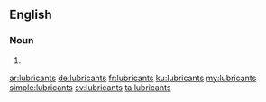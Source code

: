 ==English==

===Noun===
{{head|en|plural}}

# {{plural of|lubricant|lang=en|nocat=1}}

[[ar:lubricants]]
[[de:lubricants]]
[[fr:lubricants]]
[[ku:lubricants]]
[[my:lubricants]]
[[simple:lubricants]]
[[sv:lubricants]]
[[ta:lubricants]]